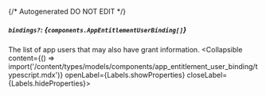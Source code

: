 {/* Autogenerated DO NOT EDIT  */}

##### `bindings?`: *{`components.AppEntitlementUserBinding[]`}*
The list of app users that may also have grant information.
<Collapsible content={() => import('/content/types/models/components/app_entitlement_user_binding/typescript.mdx')} openLabel={Labels.showProperties} closeLabel={Labels.hideProperties}>
</Collapsible>


